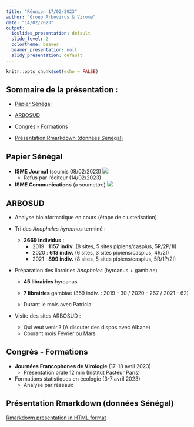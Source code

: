 ```yaml
---
title: "Réunion 17/02/2023"
author: "Group Arbovirus & Virome"
date: "14/02/2023"
output:
  ioslides_presentation: default
  slide_level: 2
  colortheme: beaver
  beamer_presentation: null
  slidy_presentation: default
---
```


```r
knitr::opts_chunk$set(echo = FALSE)
```

## Sommaire de la présentation :

* [Papier Sénégal](#3)


* [ARBOSUD](#4)


* [Congrès - Formations](#5)


* [Présentation Rmarkdown (données Sénégal)](#6)


## Papier Sénégal

- **ISME Journal** (soumis 08/02/2023) ![](Projet P1 SENEGAL - Sympathôtes/Doc_projet/Projet_V2/Photos_results/ISME_J.jpg)
  * Refus par l'éditeur (14/02/2023)
  
  
  
- **ISME Communications** (à soumettre) ![](Projet P1 SENEGAL - Sympathôtes/Doc_projet/Projet_V2/Photos_results/ISME_Com.jpg)


## ARBOSUD {.smaller}


- Analyse bioinformatique en cours (étape de clusterisation)


- Tri des *Anopheles hyrcanus* terminé :
  * **2669 individus** :
    * 2019 : **1157 indiv.** (8 sites, 5 sites pipiens/caspius, 5R/2P/1I)
    * 2020 : **613 indiv.** (6 sites, 3 sites pipiens/caspius, 4R/2I)
    * 2021 : **899 indiv.** (8 sites, 5 sites pipiens/caspius, 5R/1P/2I)
    
    
- Préparation des librairies *Anopheles* (hyrcanus + gambiae)
  * **45 librairies** hyrcanus
  * **7 librairies** gambiae (359 indiv. : 2019 - 30 / 2020 - 267 / 2021 - 62)
  
  * Durant le mois avec Patricia
  
  
- Visite des sites ARBOSUD : 
  * Qui veut venir ? (A discuter des dispos avec Albane)
  * Courant mois Février ou Mars
  

## Congrès - Formations


- **Journées Francophones de Virologie** (17-18 avril 2023) 
  * Présentation orale 12 min (Institut Pasteur Paris)


- Formations statistiques en écologie (3-7 avril 2023)
  * Analyse par réseaux


## Présentation Rmarkdown (données Sénégal) {data-background=fond_ecran.jpg data-background-size=cover}

[Rmarkdown presentation in HTML format](PROCEDURE-POUR-ANALYSER-LES-DONNEES-DU-VIROME-EN-SORTIE-DU-PIPELINE_RMARKDOWN.html)



